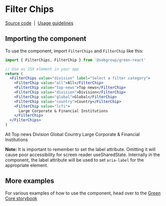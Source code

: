 
<Meta title="Components/Filter Chips" component={FilterChips} />

# Filter Chips

[Source code](https://github.com/seb-oss/green/tree/main/libs/react/src/lib/filter-chips)
&nbsp;|&nbsp;
[Usage guidelines](https://designlibrary.sebgroup.com/components/filter-chip)

## Importing the component

To use the component, import `FilterChips` and `FilterChip` like this:

```jsx
import { FilterChips, FilterChip } from '@sebgroup/green-react'

// Use as JSX element in your app
return (
  <FilterChips value="division" label="Select a filter category">
    <FilterChip value="all">All</FilterChip>
    <FilterChip value="top-news">Top news</FilterChip>
    <FilterChip value="division">Division</FilterChip>
    <FilterChip value="global">Global</FilterChip>
    <FilterChip value="country">Country</FilterChip>
    <FilterChip value="lcfi">
      Large Corporate & Financial Institutions
    </FilterChip>
  </FilterChips>
)
```

<Canvas>
  <FilterChips value="division" label="Select a filter category">
    <FilterChip value="all">All</FilterChip>
    <FilterChip value="top-news">Top news</FilterChip>
    <FilterChip value="division">Division</FilterChip>
    <FilterChip value="global">Global</FilterChip>
    <FilterChip value="country">Country</FilterChip>
    <FilterChip value="lcfi">
      Large Corporate & Financial Institutions
    </FilterChip>
  </FilterChips>
</Canvas>

**Note:** It is important to remember to set the label attribute. Omitting it will cause poor accessibility for screen reader useSharedState. Internally in the component, the label attribute will be used to set `aria-label` for the appropriate element.

## More examples

For various examples of how to use the component, head over to the [Green Core storybook](https://storybook.seb.io/latest/core/?path=/story/components-filter-chips--page)

